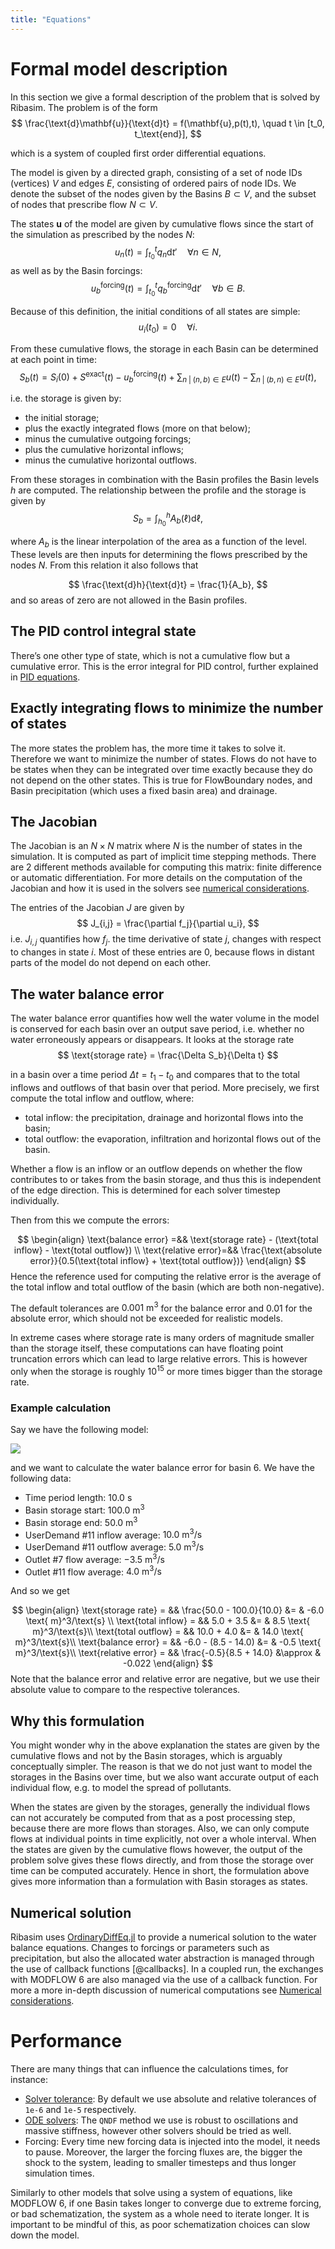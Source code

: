 ```yaml
---
title: "Equations"
---
```


# Formal model description
In this section we give a formal description of the problem that is solved by Ribasim. The problem is of the form
$$
	\frac{\text{d}\mathbf{u}}{\text{d}t} = f(\mathbf{u},p(t),t), \quad t \in [t_0, t_\text{end}],
$$

which is a system of coupled first order differential equations.

The model is given by a directed graph, consisting of a set of node IDs (vertices) $V$ and edges $E$, consisting of ordered pairs of node IDs.
We denote the subset of the nodes given by the Basins $B \subset V$, and the subset of nodes that prescribe flow $N \subset V$.

The states $\mathbf{u}$ of the model are given by cumulative flows since the start of the simulation as prescribed by the nodes $N$:
$$
	u_n(t) = \int_{t_0}^t q_n\text{d}t' \quad \forall n \in N,
$$
as well as by the Basin forcings:
$$
	u_b^\text{forcing}(t) = \int_{t_0}^t q_b^\text{forcing}\text{d}t' \quad \forall b \in B.
$$

Because of this definition, the initial conditions of all states are simple:
$$
	u_i(t_0) = 0 \quad \forall i.
$$

From these cumulative flows, the storage in each Basin can be determined at each point in time:
$$
	S_b(t) = S_i(0) + S^\text{exact}(t) - u_b^\text{forcing}(t) + \sum_{n\;|\;(n,b)\in E} u(t) - \sum_{n\;|\;(b,n)\in E} u(t),
$$

i.e. the storage is given by:

- the initial storage;
- plus the exactly integrated flows (more on that below);
- minus the cumulative outgoing forcings;
- plus the cumulative horizontal inflows;
- minus the cumulative horizontal outflows.

From these storages in combination with the Basin profiles the Basin levels $h$ are computed.
The relationship between the profile and the storage is given by
$$
	S_b = \int_{h_0}^h A_b(\ell)\text{d}\ell,
$$

where $A_b$ is the linear interpolation of the area as a function of the level.
These levels are then inputs for determining the flows prescribed by the nodes $N$. From this relation it also follows that

$$
	\frac{\text{d}h}{\text{d}t} = \frac{1}{A_b},
$$
and so areas of zero are not allowed in the Basin profiles.

## The PID control integral state

There's one other type of state, which is not a cumulative flow but a cumulative error.
This is the error integral for PID control, further explained in [PID equations](/reference/node/pid-control.qmd#equations).

## Exactly integrating flows to minimize the number of states

The more states the problem has, the more time it takes to solve it.
Therefore we want to minimize the number of states.
Flows do not have to be states when they can be integrated over time exactly because they do not depend on the other states.
This is true for FlowBoundary nodes, and Basin precipitation (which uses a fixed basin area) and drainage.

## The Jacobian

The Jacobian is an $N \times N$ matrix where $N$ is the number of states in the simulation.
It is computed as part of implicit time stepping methods.
There are 2 different methods available for computing this matrix: finite difference or automatic differentiation.
For more details on the computation of the Jacobian and how it is used in the solvers see [numerical considerations](numerics.qmd).

The entries of the Jacobian $J$ are given by
$$
	J_{i,j} = \frac{\partial f_j}{\partial u_i},
$$
i.e. $J_{i,j}$ quantifies how $f_j$. the time derivative of state $j$, changes with respect to changes in state $i$. Most of these entries are $0$, because flows in distant parts of the model do not depend on each other.

## The water balance error

The water balance error quantifies how well the water volume in the model is conserved for each basin over an output save period, i.e. whether no water erroneously appears or disappears. It looks at the storage rate
$$
	\text{storage rate} = \frac{\Delta S_b}{\Delta t}
$$

in a basin over a time period $\Delta t = t_1 - t_0$ and compares that to the total inflows and outflows of that basin over that period. More precisely, we first compute the total inflow and outflow, where:

- $\text{total inflow}$: the precipitation, drainage and horizontal flows into the basin;
- $\text{total outflow}$: the evaporation, infiltration and horizontal flows out of the basin.

Whether a flow is an inflow or an outflow depends on whether the flow contributes to or takes from the basin storage, and thus this is independent of the edge direction. This is determined for each solver timestep individually.

Then from this we compute the errors:

$$
	\begin{align}
	\text{balance error} =&& \text{storage rate} - (\text{total inflow} - \text{total outflow}) \\
	\text{relative error}=&& \frac{\text{absolute error}}{0.5(\text{total inflow} + \text{total outflow})}
	\end{align}
$$
Hence the reference used for computing the relative error is the average of the total inflow and total outflow of the basin (which are both non-negative).

The default tolerances are $0.001 \text{ m}^3$ for the balance error and $0.01$ for the absolute error, which should not be exceeded for realistic models.

In extreme cases where storage rate is many orders of magnitude smaller than the storage itself, these computations can have floating point truncation errors which can lead to large relative errors.  This is however only when the storage is roughly $10^{15}$ or more times bigger than the storage rate.

### Example calculation

Say we have the following model:

![](https://s3.deltares.nl/ribasim/doc-image/concept/equations/subnetwork.png){fig-align="left"}

and we want to calculate the water balance error for basin 6. We have the following data:

- Time period length: $10.0 \text{ s}$
- Basin storage start: $100.0 \text{ m}^3$
- Basin storage end: $50.0 \text{ m}^3$
- UserDemand #11 inflow average: $10.0 \text{ m}^3/\text{s}$
- UserDemand #11 outflow average: $5.0 \text{ m}^3/\text{s}$
- Outlet #7 flow average: $- 3.5 \text{ m}^3/\text{s}$
- Outlet #11 flow average: $4.0 \text{ m}^3/\text{s}$

And so we get

$$
\begin{align}
	\text{storage rate} = && \frac{50.0 - 100.0}{10.0} &= & -6.0 \text{ m}^3/\text{s} \\
	\text{total inflow} = && 5.0 + 3.5 &= & 8.5 \text{ m}^3/\text{s}\\
	\text{total outflow} = && 10.0 + 4.0 &= & 14.0 \text{ m}^3/\text{s}\\
	\text{balance error} = && -6.0 - (8.5 - 14.0) &= & -0.5 \text{ m}^3/\text{s}\\
		\text{relative error} = && \frac{-0.5}{8.5 + 14.0} &\approx & -0.022
\end{align}
$$
Note that the balance error and relative error are negative, but we use their absolute value to compare to the respective tolerances.

## Why this formulation

You might wonder why in the above explanation the states are given by the cumulative flows and not by the Basin storages, which is arguably conceptually simpler.
The reason is that we do not just want to model the storages in the Basins over time, but we also want accurate output of each individual flow, e.g. to model the spread of pollutants.

When the states are given by the storages, generally the individual flows can not accurately be computed from that as a post processing step, because there are more flows than storages.
Also, we can only compute flows at individual points in time explicitly, not over a whole interval.
When the states are given by the cumulative flows however, the output of the problem solve gives these flows directly, and from those the storage over time can be computed accurately.
Hence in short, the formulation above gives more information than a formulation with Basin storages as states.

## Numerical solution

Ribasim uses [OrdinaryDiffEq.jl](https://github.com/SciML/OrdinaryDiffEq.jl/) to provide a numerical solution to the water balance equations.
Changes to forcings or parameters such as precipitation, but also the allocated water abstraction is managed through the use of callback functions [@callbacks].
In a coupled run, the exchanges with MODFLOW 6 are also managed via the use of a callback function.
For more a more in-depth discussion of numerical computations see [Numerical considerations](numerics.qmd).

# Performance

There are many things that can influence the calculations times, for instance:

- [Solver tolerance](https://diffeq.sciml.ai/stable/basics/faq/#What-does-tolerance-mean-and-how-much-error-should-I-expect):
  By default we use absolute and relative tolerances of `1e-6` and `1e-5` respectively.
- [ODE solvers](https://diffeq.sciml.ai/stable/solvers/ode_solve/):
  The `QNDF` method we use is robust to oscillations and massive stiffness, however other solvers should be tried as well.
- Forcing: Every time new forcing data is injected into the model, it needs to pause.
  Moreover, the larger the forcing fluxes are, the bigger the shock to the system, leading to smaller timesteps and thus longer simulation times.

Similarly to other models that solve using a system of equations, like MODFLOW 6, if one Basin takes longer to converge due to extreme forcing, or bad schematization, the system as a whole need to iterate longer.
It is important to be mindful of this, as poor schematization choices can slow down the model.
